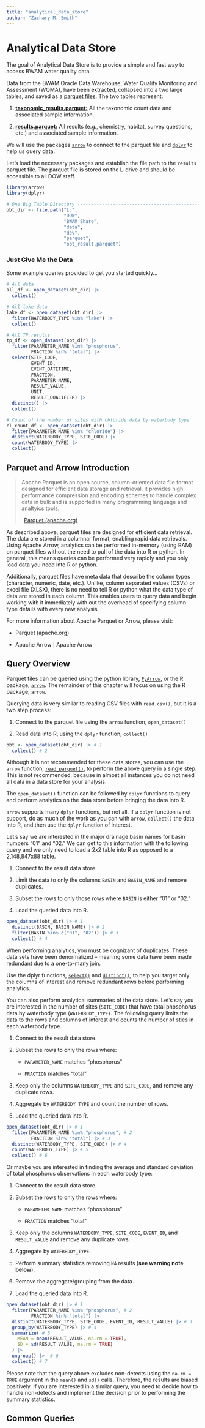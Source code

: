```yaml
---
title: "analytical_data_store"
author: "Zachary M. Smith"
---
```


# Analytical Data Store

The goal of Analytical Data Store is to provide a simple and fast way to access BWAM water quality data.

Data from the BWAM Oracle Data Warehouse, Water Quality Monitoring and Assessment (WQMA), have been extracted, collapsed into a two large tables, and saved as a [parquet files](https://parquet.apache.org/docs/overview/). The two tables represent:

1.  [**taxonomic_results.parquet:**]{.underline} All the taxonomic count data and associated sample information.

2.  [**results.parquet:**]{.underline} All results (e.g., chemistry, habitat, survey questions, etc.) and associated sample information.

We will use the packages [`arrow`](https://arrow.apache.org/docs/r/) to connect to the parquet file and [`dplyr`](https://dplyr.tidyverse.org/index.html) to help us query data.

Let's load the necessary packages and establish the file path to the `results` parquet file. The parquet file is stored on the L-drive and should be accessible to all DOW staff.

```r
library(arrow)
library(dplyr)

# One Big Table Directory -------------------------------------------------
obt_dir <- file.path("L:",
                     "DOW",
                     "BWAM Share",
                     "data",
                     "dev",
                     "parquet",
                     "obt_result.parquet")
```

### Just Give Me the Data

Some example queries provided to get you started quickly...

```r
# All data
all_df <- open_dataset(obt_dir) |> 
  collect()

# All lake data
lake_df <- open_dataset(obt_dir) |> 
  filter(WATERBODY_TYPE %in% "lake") |> 
  collect()

# All TP results
tp_df <- open_dataset(obt_dir) |> 
  filter(PARAMETER_NAME %in% "phosphorus",
         FRACTION %in% "total") |>
  select(SITE_CODE,
         EVENT_ID,
         EVENT_DATETIME,
         FRACTION,
         PARAMETER_NAME,
         RESULT_VALUE,
         UNIT,
         RESULT_QUALIFIER) |> 
  distinct() |> 
  collect()

# Count of the number of sites with chloride data by waterbody type
cl_count_df <- open_dataset(obt_dir) |> 
  filter(PARAMETER_NAME %in% "chloride") |>
  distinct(WATERBODY_TYPE, SITE_CODE) |> 
  count(WATERBODY_TYPE) |> 
  collect()
```

## Parquet and Arrow Introduction

> Apache Parquet is an open source, column-oriented data file format designed for efficient data storage and retrieval. it provides high performance compression and encoding schemes to handle complex data in bulk and is supported in many programming language and analtyics tools.
>
> \-[Parquet (apache.org)](https://parquet.apache.org/)

As described above, parquet files are designed for efficient data retrieval. The data are stored in a columnar format, enabling rapid data retrievals. Using Apache Arrow, analytics can be performed in-memory (using RAM) on parquet files without the need to pull of the data into R or python. In general, this means queries can be performed very rapidly and you only load data you need into R or python.

Additionally, parquet files have meta data that describe the column types (character, numeric, date, etc.). Unlike, column separated values (CSVs) or excel file (XLSX), there is no need to tell R or python what the data type of data are stored in each column. This enables users to query data and begin working with it immediately with out the overhead of specifying column type details with every new analysis.

::: callout-note
For more information about Apache Parquet or Arrow, please visit:

-   Parquet (apache.org)

-   Apache Arrow \| Apache Arrow
:::

## Query Overview

Parquet files can be queried using the python library, [`PyArrow`](https://arrow.apache.org/docs/python/index.html), or the R package, [`arrow`](https://arrow.apache.org/docs/r/index.html). The remainder of this chapter will focus on using the R package, `arrow`.

Querying data is very similar to reading CSV files with `read.csv()`, but it is a two step process:

1.  Connect to the parquet file using the `arrow` function, `open_dataset()`

2.  Read data into R, using the `dplyr` function, `collect()`

```r
obt <- open_dataset(obt_dir) |> # 1
  collect() # 2
```

::: callout-tip
Although it is not recommended for these data stores, you can use the `arrow` function, [`read_parquet()`](https://arrow.apache.org/docs/r/reference/read_parquet.html), to perform the above query in a single step. This is not recommended, because in almost all instances you do not need all data in a data store for your analysis.
:::

The `open_dataset()` function can be followed by `dplyr` functions to query and perform analytics on the data store before bringing the data into R.

::: callout-tip
`arrow` supports many `dplyr` functions, but not all. If a `dplyr` function is not support, do as much of the work as you can with `arrow`, `collect()` the data into R, and then use the `dplyr` function of interest.
:::

Let's say we are interested in the major drainage basin names for basin numbers "01" and "02." We can get to this information with the following query and we only need to load a 2x2 table into R as opposed to a 2,148,847x88 table.

1.  Connect to the result data store.

2.  Limit the data to only the columns `BASIN` and `BASIN_NAME` and remove duplicates.

3.  Subset the rows to only those rows where `BASIN` is either "01" or "02."

4.  Load the queried data into R.

```r
open_dataset(obt_dir) |> # 1
  distinct(BASIN, BASIN_NAME) |> # 2
  filter(BASIN %in% c("01", "02")) |> # 3
  collect() # 4
```

::: callout-important
When performing analytics, you must be cognizant of duplicates. These data sets have been denormalized – meaning some data have been made redundant due to a one-to-many join.

Use the dplyr functions, [`select()`](https://dplyr.tidyverse.org/reference/select.html) and [`distinct()`](https://dplyr.tidyverse.org/reference/distinct.html), to help you target only the columns of interest and remove redundant rows before performing analytics.
:::

You can also perform analytical summaries of the data store. Let's say you are interested in the number of sites (`SITE_CODE`) that have total phosphorus data by waterbody type (`WATERBODY_TYPE)`. The following query limits the data to the rows and columns of interest and counts the number of sties in each waterbody type.

1.  Connect to the result data store.

2.  Subset the rows to only the rows where:

    -   `PARAMETER_NAME` matches "phosphorus"

    -   `FRACTION` matches "total"

3.  Keep only the columns `WATERBODY_TYPE` and `SITE_CODE`, and remove any duplicate rows.

4.  Aggregate by `WATERBODY_TYPE` and count the number of rows.

5.  Load the queried data into R.

```r
open_dataset(obt_dir) |> # 1
  filter(PARAMETER_NAME %in% "phosphorus", # 2
         FRACTION %in% "total") |> # 3
  distinct(WATERBODY_TYPE, SITE_CODE) |> # 4
  count(WATERBODY_TYPE) |> # 5
  collect() # 6
```

Or maybe you are interested in finding the average and standard deviation of total phosphorus observations in each waterbody type:

1.  Connect to the result data store.

2.  Subset the rows to only the rows where:

    -   `PARAMETER_NAME` matches "phosphorus"

    -   `FRACTION` matches "total"

3.  Keep only the columns `WATERBODY_TYPE`, `SITE_CODE`, `EVENT_ID`, and `RESULT_VALUE` and remove any duplicate rows.

4.  Aggregate by `WATERBODY_TYPE`.

5.  Perform summary statistics removing `NA` results (**see warning note below**).

6.  Remove the aggregate/grouping from the data.

7.  Load the queried data into R.

```r
open_dataset(obt_dir) |> # 1
  filter(PARAMETER_NAME %in% "phosphorus", # 2
         FRACTION %in% "total") |> 
  distinct(WATERBODY_TYPE, SITE_CODE, EVENT_ID, RESULT_VALUE) |> # 3
  group_by(WATERBODY_TYPE) |> # 4
  summarize( # 5
    MEAN = mean(RESULT_VALUE, na.rm = TRUE),
    SD = sd(RESULT_VALUE, na.rm = TRUE)
  ) |> 
  ungroup() |>  # 6
  collect() # 7
```

::: callout-important
Please note that the query above excludes non-detects using the `na.rm = TRUE` argument in the `mean()` and `sd()` calls. Therefore, the results are biased positively. If you are interested in a similar query, you need to decide how to handle non-detects and implement the decision prior to performing the summary statistics.
:::

## Common Queries
